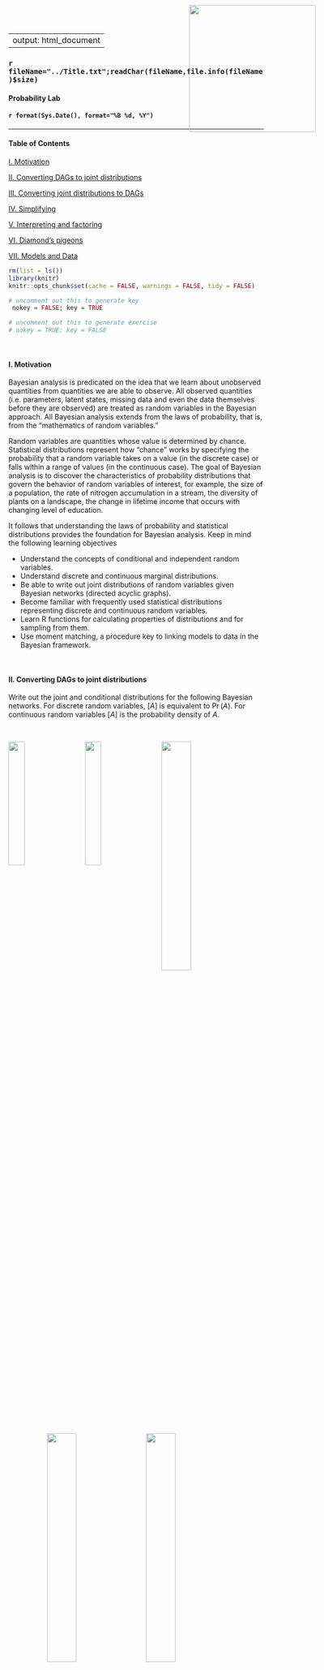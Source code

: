 <style>

/* uncomment out this to generate exercise */
/* .hider {display: none;}  */
/* .hider2 {display: inline;} */

/* uncomment out this to generate key */
 .hider {display: inline;} 
 .hider2 {display: none;} 

</style>

---
output: html_document
---

<img src="../Logo.png" style="position:absolute;top:10px;right:125px;width:250px;height=250px" />

### `r fileName="../Title.txt";readChar(fileName,file.info(fileName)$size)`
#### Probability Lab
#### `r format(Sys.Date(), format="%B %d, %Y")`

- - -

#### Table of Contents

[I. Motivation][]

[II. Converting DAGs to joint distributions][]

[III. Converting joint distributions to DAGs][]

[IV. Simplifying][]

[V. Interpreting and factoring][]

[VI. Diamond's pigeons][]

[VII. Models and Data][]

```r
rm(list = ls())
library(knitr)
knitr::opts_chunk$set(cache = FALSE, warnings = FALSE, tidy = FALSE)

# uncomment out this to generate key
 nokey = FALSE; key = TRUE

# uncomment out this to generate exercise
# nokey = TRUE; key = FALSE
```

<br>

#### I. Motivation

Bayesian analysis is predicated on the idea that we learn about unobserved quantities from quantities we are able to observe.  All observed quantities (i.e. parameters, latent states, missing data and even the data themselves before they are observed) are treated as random variables in the Bayesian approach.  All Bayesian analysis extends from the laws of probability, that is, from the "mathematics of random variables."

Random variables are quantities whose value is determined by chance.  Statistical distributions represent how "chance" works by specifying the probability that a random variable takes on a value (in the discrete case) or falls within a range of values (in the continuous case).  The goal of Bayesian analysis is to discover the characteristics of probability distributions that govern the behavior of random variables of interest, for example, the size of a population, the rate of nitrogen accumulation in a stream, the diversity of plants on a landscape, the change in lifetime income that occurs with changing level of education.

It follows that understanding the laws of probability and statistical distributions provides the foundation for Bayesian analysis. Keep in mind the following learning objectives

- Understand the concepts of conditional and independent random variables.
- Understand discrete and continuous marginal distributions.
- Be able to write out joint distributions of random variables given Bayesian networks (directed acyclic graphs).
- Become familiar with frequently used statistical distributions representing discrete and continuous random variables. 
- Learn R functions for calculating properties of distributions and for sampling from them.
- Use moment matching, a procedure key to linking models to data in the Bayesian framework.

<br>

#### II. Converting DAGs to joint distributions

Write out the joint and conditional distributions for the following Bayesian networks. For discrete random variables, $\big[A\big]$ is equivalent to $\Pr\big(A\big)$. For continuous random variables $\big[A\big]$ is the probability density of $A$.

<br>

<img src="DAG1.png" style="float: left; width: 25%; margin-right: 5%; margin-left: 0%; margin-bottom: 0.5em;">
<img src="DAG2.png" style="float: left; width: 25%; margin-right: 5%; margin-bottom: 0.5em;">
<img src="DAG3.png" style="float: left; width: 34%; margin-right: 5%; margin-bottom: 0.5em;">
<p style="clear: both;">

<br>

<img src="DAG4.png" style="float: left; width: 34%; margin-right: 5%; margin-left: 15%; margin-bottom: 0.5em;">
<img src="DAG5.png" style="float: left; width: 34%; margin-right: 5%; margin-bottom: 0.5em;">
<p style="clear: both;">

<div class="hider">
\begin{eqnarray}
& &\textrm{1.}\quad\big[a,b,c,d,e\big]  = 
\big[a \mid b,c\big]\big[b\mid d,e\big]\big[c\big]\big[d\big]\big[e\big] \\[1em]
& &\textrm{2.}\quad\big[y,\mu,\beta_1,\beta_2,\sigma^2_p,\sigma^2_o\big]  = \big[y\mid \mu,\sigma^2_o\big]\big[\mu\mid \sigma^2_p,\beta_1,\beta_2\big]\big[\sigma^2_p\big]\big[\beta_1\big]\big[\beta_2\big]\big[\sigma^2_o\big]\\[1em]
& &\textrm{3.}\quad\big[y,x,\mu,\phi_1,\phi_2,\sigma \big] = \big[y\mid x, z \big] \big[x \mid \mu, \sigma \big]\big[z \mid \phi_1,\phi_2\big]\big[\sigma\big]\big[\phi_1\big]\big[\phi_2\big]\big[\mu\big]\\[1em]
& &\textrm{4.}\quad\big[y_1,y_2,z,\theta_1,\theta_2,\gamma_1,\gamma_2,\gamma_3\big] = \big[y_1\mid\theta_1,z\big]\big[y_2\mid \theta_2,z\big]\big[z\mid\gamma_1,\gamma_2,\gamma_3\big]\big[\theta_1\big]\big[\theta_2\big]\big[\gamma_1\big]\big[\gamma_2\big]
\big[\gamma_3\big]\\[1em]
& &\textrm{5.}\quad\big[A,B,D,E,F,H\big] = \big[A \mid D,E\,\big]\big[D \mid H\big]\big[B \mid H,F\big]\big[E\big]\big[H\big]\big[F\big]
\end{eqnarray}
</div>

<br>

#### III. Converting joint distributions to DAGs

Draw Bayesian networks (DAGs) for the joint and conditional distributions below.

\begin{eqnarray}
& &\textrm{I.}\quad \Pr\big(A,B\big)  =  \Pr\big(A\mid B\big)\Pr\big(B\big)\\[1em]
& &\textrm{II.}\quad \Pr\big(A,B,C\big)  =  \Pr\big(A \mid B,C\big)\Pr\big(B\mid C\big)\Pr\big(C\big)\\[1em]
& &\textrm{III.}\quad \Pr\big(A,B,C,D\big)  =  \Pr\big(A \mid C\big)\Pr\big(B \mid C\big)\Pr\big(C \mid D\big)\Pr\big(D\big)\\[1em]
& &\textrm{IV.}\quad \Pr\big(A,B,C,D,E\big)  =  \Pr\big(A \mid C\big)\Pr\big(B\mid C\big)
 \Pr\big(C \mid D,E\big)\Pr\big(D\big)\Pr\big(E\big)\\[1em]
& &\textrm{V.}\quad \Pr\big(A,B,C,D\big)  =  \Pr\big(A \mid B,C,D\big)\Pr\big(B \mid C,D\big)\Pr\big(C \mid D\big),\Pr\big(D\big)\\[1em]
& &\textrm{VI.}\quad \Pr\big(A,B,C,D\big)  =  \Pr\big(A \mid B,C,D\big)\Pr\big(C \mid D\big)\Pr\big(B\big)\Pr\big(D\big)\\[1em]
\end{eqnarray}

<br>

<div class="hider">
<center>
![](DAGS.png)
</center>
</div>
  
<br>

#### IV. Simplifying

Simplify the expression below, given that $z_2$ and $z_3$ are independent random variables. 
$$ \Pr\big(z_1,z_2,z_3\big)=\Pr\big(z_1\mid z_2,z_3\big)\Pr\big(z_2 \mid z_3\big)\Pr\big(z_3\big)$$

<div class="hider">
simplifies to 
$$ \Pr\big(z_1,z_2,z_3\big)=\Pr(z_1\mid z_2,z_3\big)\Pr\big(z_2\big)\Pr\big(z_3\big)$$
because $\Pr\big(z_2\mid z_3\big) = \Pr\big(z_2\big)$ if $z_2$ and $z_3$ are independent.
</div>

<br>

#### V. Interpreting and factoring

The probability of a vector of observations $\mathbf{y}$ depends on a vector of true ecological states of interest, $\mathbf{z}$, and the parameters in a data model: $\boldsymbol{\theta}_{d}$ and $\sigma_{d}$. The probability of the true states $\mathbf{z}$ depends on the parameters in an ecological process model: $\boldsymbol{\theta}_{p}$ and $\sigma_{p}$. We know that $\boldsymbol{\theta}_{d}$, $\boldsymbol{\theta}_{p}$, $\sigma_{p}$, and $\sigma_{d}$ are all independent.  Write out a factored expression for the joint distribution, $\Pr\big(\mathbf{y},\mathbf{z},\boldsymbol{\theta}_{d},\boldsymbol{\theta}_{p}, \sigma_{p}, \sigma_{d}\big)$. Drawing a Bayesian network will help.

<div class="hider">
$$\Pr\big(\mathbf{y},\mathbf{z},\boldsymbol{\theta}_{d},\boldsymbol{\theta}_{p}, \sigma_{p}, \sigma_{d}\big) = 
\Pr\big(\mathbf{y} \mid \mathbf{z},\boldsymbol{\theta}_{d}, \sigma_{d} \big)\Pr\big(\mathbf{z} \mid \boldsymbol{\theta}_{p}, \sigma_{p}\big)
\Pr\big(\boldsymbol{\theta}_{d}\big)\Pr\big(\boldsymbol{\theta}_{p}\big) \Pr\big(\sigma_{d}\big) \Pr\big(\sigma_{p}\big)$$
<div style="width:500px; height=500px; margin:0 auto;">
<center>
![](dag6.png)
</center>
</div>
</div>

#### VI. Diamond's pigeons

The holy grail in Bayesian analysis is to discover the *marginal posterior distribution* of unobserved quantities (parameters, latent states, missing data, forecasts) from quantities we are able to observe (data).  It follows that we must understand what marginal distributions are.  The following is an example of a discrete case that also exercises your newly gained familiarity with the laws of probability.

Jared Diamond studied the distribution of fruit pigeons *Ptilinopus rivoli* and *P. solomonensis* on 32 islands in the Bismark archipelago northeast of New Guinea (Table 1). Define the event $R$ as an island being occupied by *P. rivoli*, and the event $S$ as an island being occupied by *P. solomonensis*. The complimentary events are that an island is not occupied by *P. solomonensis* $\big(S^c\big)$ and not occupied by *P. rivoli* $\big(R^c\big)$.

<br>

<center>
**Table 1**: Data on distribution of species of fruit pigeons on islands

Status  | Number of Islands
------------- | -------------
*P. rivoli* present, *P. solomonensis* absent | 9
*P. solomonensis* present, *P. rivoli* absent | 18
Both present | 2
Both absent | 3
Total | 32
</center>

<br>

1. Fill in Table 2 to estimate the *marginal* probabilities of presence and absence of the two species.  The cells show the joint probability of the events specified in the row and column.  The right column and the bottom row show the marginal probabilities.  

  a.  What is the sum of the marginal rows?
  b.  What is the sum of the marginal columns?
  c.  Why?  Note, when we marginalize over $R$ we are effectively eliminating $S$ and vice versa.

<div class="hider2">

<br>

<center>
**Table 2**: Estimates of marginal probabilities for island occupancy

Events  | $S$ | $S^c$ | Marginal
------------- | ------------- | ------------- | -------------
$R$ | $\Pr\big(S,R\big)=$ | $\Pr\big(S^c, R\big) =$ | $\Pr\big(R\big)=$
$R^c$ | $\Pr\big(S,R^c\big)=$ | $\Pr\big(S^c, R^c\big) =$ | $\Pr\big(R^c\big)=$
Marginal | $\Pr\big(S\big)=$ | $Pr\big(S^c\big)$ | $=$
</center>
</div>

<div class="hider">

<br>

<center>
**Table 2**: Estimates of marginal probabilities for island occupancy

Events  | $S$ | $S^c$ | Marginal
------------- | ------------- | ------------- | -------------
$R$ | $\Pr\big(S,R\big)=\frac{2}{32}$ | $\Pr\big(S^c, R\big) =\frac{9}{32}$ | $\Pr\big(R\big)=\frac{11}{32}$
$R^c$ | $\Pr\big(S,R^c\big)=\frac{18}{32}$ | $\Pr\big(S^c, R^c\big)=\frac{3}{32}$ | $\Pr\big(R^c\big)=\frac{21}{32}$
Marginal | $\Pr\big(S\big)=\frac{20}{32}$ | $Pr\big(S^c\big)=\frac{12}{32}$ | $=\frac{32}{32}$
</center>
</div>

<br>

2. Use the data in Table 1 and the probabilities in Table 2 to illustrate the rule for the union of two events, the probability that an island contains either species, $\Pr\big(R\cup S\big)$. 

<div class="hider">
\begin{eqnarray}
\Pr\big(R\cup S\big) & = & \Pr\big(R\big) + \Pr\big(S\big) - \Pr\big(S,R\big)\\[1em]
\Pr\big(R\big) & = &\frac{11}{32}\\[1em]
\Pr\big(S\big) & = &\frac{20}{32}\\[1em]
\Pr\big(R,S\big) & = &\frac{2}{32}\\[1em]
\Pr\big(R\cup S\big) & = & \frac{11+20-2}{32}  =  \frac{29}{32}\\[1em]
\end{eqnarray}
</div>

3. Use the marginal probabilities in Table 2 to calculate the probability that an island contains both species i.e., $\Pr\big(R,S\big)$, assuming that $R$ and $S$ are independent.  Compare the results from those calculations with the probability that both species occur on an island calculated directly from the data in Table 1. Interpret the results ecologically.  What is $\Pr\big(R\mid S\big)$? What is $\Pr\big(S\mid R\big)$.

<div class="hider">
If the probabilities are independent, then:
$$\Pr\big(R,S\big) = \Pr\big(R\big)\Pr\big(S\big) = \frac{20}{32}\frac{11}{32} = .215$$
</div>

4. Based on the data in Table 1, the probability that an island is occupied by both species is $\frac{2}{32}=.062$. Diamond interpreted this difference as evidence of niche separation resulting for interspecific competition, an interpretation that stimulated a decade of debate.  What are the conditional probabilities, $\Pr\big(R\mid S\big)$ and $\Pr\big(S \mid R\big)$?

<div class="hider">
\begin{eqnarray}
\Pr\big(R \mid S\big) &=& \cfrac{\Pr\big(R,S\big)}{\Pr\big(S\big)}=\cfrac{\frac{2}{32}}{\frac{20}{32}}=.10\\[2em]
\Pr\big(S \mid R\big) &=& \cfrac{\Pr\big(R,S\big)}{\Pr\big(R\big)}=\cfrac{\frac{2}{32}}{\frac{11}{32}}=.18\\[2em]
& & \\[1em]
\end{eqnarray}
</div>

<br>

#### VII. Models and Data

1. We commonly represent the following general framework for linking models to data:

$$\big[y_i \mid g\big(\mathbf\theta,x_i\big),\sigma^2\big],$$

which represents the probability of obtaining the observation $y_i$ given that our model predicts the mean of a distribution $g\big(\mathbf\theta,x_i\big)$ with variance $\sigma^2$.  Assume we have count data.  What distribution would be a logical choice to model these data?  Write out a model for the data.  

<div class="hider">
The Poisson is a logical choice. We predict the mean of the Poisson for each $x_i$, i.e. $\lambda_i = g\big(\mathbf\theta,x_i\big)$, which also controls the uncertainty because in the Poisson distribution the variance equals the mean.  A model for the data is 

$$ y_i \propto \textrm{Poisson}\big(g\big(\mathbf\theta,x_i\big)\big).$$
</div>

<br>

2. Choose the appropriate distribution for the types of data shown below and justify your decision.

* The mass of carbon in above ground biomass in square m plot.
* The number of seals on a haul-out beach in the gulf of AK.
* Presence or absence of an invasive species in forest patches.
* The probability that a white male will vote republican in a presidential election.
* The number of individuals in four mutually exclusive income categories.
* The number of diseased individuals in a sample of 100.
* The political party affiliation (democrat, republican, independent) of a voter. 

<div class="hider">

<br>

<center>
Random variable  | Distribution | Justification 
|------------------------------|-----------------|---------------------------------------------------------
The mass of carbon in above ground biomass in square m plot.| gamma or lognormal | Continuous and non-negative
The number of seals on a haul-out beach in the gulf of AK | Poisson or negative binomial | Counts
Presence or absence of an invasive species in forest patches | Bernoulli | zero or one
The probability that a white male will vote republican in a presidential election | Beta | zero to one
The number of individuals in four mutually exclusive income categories | multinomial | counts in more than two categories
The number of diseased individuals in a sample of 100 | binomial | counts in two categories, number of successes on a given number of trials.
The political party affiliation (democrat, republican, independent) of a voter. | multinomial | counts in more than two categories
</center>
</div>

<br>

3. Find the mean, variance, and 95% quantiles of 10000 random draws from a Poisson distribution with $\lambda=33.32$.

``` r
lambda <- 33.32
n <- 10000
y <- rpois(n, lambda)
mean(y)
var(y)
quantile (y, c(0.025, 0.975))
```

<br>

4. Simulate one observation of survey data with five categories on a likert scale, i.e. strongly disagree to strongly agree.  Assume a sample of 80 respondents and the following probabilities:

a.  Strongly disagree = 0.07
b.  Disagree = .13
c.  Neither agree nor disagree = .15
d.  Agree = .23
e.  Strongly agree = .42
    
``` r

prob <- c(.07,.13,.15,.23,.42)
size <- 80 
n <- 1 
rmultinom(n, size, prob)
```

<br>

5. The average above ground biomass in a 1 km^2^ of sagebrush grassland is 103.4 g/m^2^, with a standard deviation of 23.3. You clip a 1 m^2^ plot. Write out the model for the data.  What is the probability density of an observation of 94 assuming the data are normally distributed? What is the probability that your plot will contain between 90 and 110 gm of biomass? Is there a problem using normal distribution? 

<div class="hider">
$$y \sim \textrm{normal}(103.4, 23.3^{2})$$
</div>

``` r
x <- 94 
mean <- 103.4
sd <- 23.3
dnorm(x, mean, sd)

q <- c(110, 90) 
p.bound <- pnorm(q, mean = mean, sd = sd)
p.bound[1] - p.bound[2]
```

<div class="hider">
The normal distribution isn't an ideal choice because it extends below 0, which isn't possible for measurements of above ground biomass.
</div>

<br>

6. The prevalence of a disease in a population is the proportion of the population that is infected with the disease. Prevalence of chronic wasting disease in male mule deer on winter range near Fort Collins, CO is 12 percent. A sample of 24 male deer included 4 infected individuals. Write out a model for the data. What is the probability of obtaining these data conditional on the given prevalence (p=0.12)?

<div class="hider">
$$y_i \sim \textrm{binomial}(24, 0.12)$$
</div>

``` r
x <- 4 
size <- 24
p <- 0.12
dbinom(x, size, p)
```

<br>

7. Researchers know that the true proportion of related age-sex classifications for elk in Rocky Mountain National Park are: *Adult females* (p = 0.56), *Yearling males* (p = 0.06), *Bulls* (p = 0.16), and *Calves* (p = 0.22). What is the probability of obtaining the classification data conditional on the known sex-age population proportions given the following counts?

a.  Adult females (count = 65)
b.  Yearling males (count = 4)
c.  Bulls (count = 25)
d.  Calves (count = 26)

``` r
p <- c(0.56, 0.06, 0.16, 0.22)
y <- c(65, 4, 25, 26)

dmultinom(x = y, prob = p)
```

<br>

8. Nitrogen fixation by free-living bacteria occurs at a rate of 1.9 g/N/ha/yr with a standard deviation ($\sigma$) of 1.4. What is the lowest fixation rate that exceeds 2.5% of the distribution?  Use a normal distribution for this problem, but discuss why this might not be a good choice. 

``` r
mu <- 1.9
sigma <- 1.4
p <- 0.025
qnorm(p, mu, sigma)
```

<div class="hider">
The normal distribution isn't an ideal choice because it extends below 0, which isn't possible for measurements of nitrogen fixation.
</div>

<br>

9. You assumed a normal distribution for the earlier above ground biomass problem. Redo the problem with a more appropriate distribution (hint: moment matching required).

<div class="hider">
$$y_i \sim \textrm{gamma}\Big(\cfrac{\mu^2}{\sigma^2},\cfrac{\mu}{\sigma^2}\Big)$$
</div>

``` r
mu <- 103.4
sd <- 23.2
shape <- mu**2/sd**2
rate <- mu/sd**2
x <- 94
dgamma(x, shape, rate)

q <- c(110, 90)
p.bound <- pgamma(q, shape, rate)
p.bound[1] - p.bound[2]
```

<br>

When we mention *support* we are referring to the range where all probability or probability density values of the random variable being studied are defined as greater than zero.  In the case of the lognormal distribution, which is particularly useful in ecology, its support is continuous and strictly positive.  Moreover, it is often useful because it is asymmetric, allowing for values that are extreme in the positive direction.  Finally, it is useful for representing products of random variables.  The central limit theorem would predict that the distribution of sums of random variables will be normal, no matter how each is individually distributed. Analogously, products of random variables will be lognormally distributed.

If a random variable is lognormally distributed then the log of that random variable is normally distributed (conversely, if you exponentiate a normal random variable it generates a lognormal random variable).  The first parameter of the lognormal distribution is the mean of the random variable on the log scale and the second parameter is the variance (or sometimes the standard deviation) of the random variable on the log scale. 

\begin{eqnarray}
z \sim  \textrm{lognormal}\big(\alpha,\beta\big)\\[1em]
\textrm{median}\big(z\big) = e^{\alpha}\\[1em]
\textrm{log}\big(\textrm{median}\big(z\big)\big) = \alpha
\end{eqnarray}

<br>

10. Simulate 10,000 data points from a normal distribution with mean 0 and standard deviation 1 and another 10,000 data points from a log normal distribution with mean 0 and standard deviation 1.  Display side-by-side histograms scaled to the density.  Overlay the probability density function.  Find the mean, the median, and the variance of in each case (hint: use moment matching for the lognormal case). Check your estimates empirically with the simulated data. Repeat with different means and standard deviations of your choice.

``` r
par(mfrow=c(1,2))

mean <- 0
sd <- 1
y <- rnorm (10000, mean = mean, sd = sd)
hist(y, breaks = 50, prob = TRUE) 
x  <- seq(-4, 4, .01)
z <- dnorm(x, mean = mean, sd = sd)
lines(x, z, col = "red", lwd = 2)

log.y <- rlnorm(10000, meanlog = mean, sdlog = sd)
hist(log.y, ylim=c(0, .7), breaks = 250, prob = TRUE) 
log.x <- seq(0, 50, .01)
z <- dlnorm(log.x, meanlog = mean, sdlog = sd)
lines(log.x, z, col = "red", lwd = 2)
```

``` r
median(y)
mean(y)
var(y)

median <- exp(mean)
(mean.log.y <- exp(mean + sd^2/2))
mean(log.y)
(var.log.y <- (exp(sd^2) - 1) * exp(2*mean + sd^2))
var(log.y)
```

<br>

11. Existing literature shows that the proportion of habitat patches containing at least one rare plant individual is $\phi=0.04$ with a standard deviation ($\sigma$) of 0.01. 

a. Write out a model predicting the proportion of occupied habitat patches, $y_i$, conditional on $\phi$ and $\sigma$.  

<div class="hider">
$$
\begin{align}
\phi&=0.04 \\
\sigma&=0.01\\
\alpha &=\frac{(\phi^2 - \phi^3 - \phi\sigma^2)}{\sigma^2}\\
\beta &=\frac{(\phi - 2\phi^2 + \phi^3 - \sigma^2 + \phi\sigma^2)}{\sigma^2}\\
y_i &\propto \operatorname{beta}(\alpha,\beta)
\end{align}
$$
</div>

- Plot the probability distribution of $\phi$.  
    
<div class="hider">
```r

shape_from_stats <- function(mu , sigma){
          a <-(mu^2-mu^3-mu*sigma^2)/sigma^2
          b <- (mu-2*mu^2+mu^3-sigma^2+mu*sigma^2)/sigma^2
         shape_ps <- c(a,b)
         return(shape_ps)
}

phi <- 0.04
sd <- 0.01
n <- 50

# calc prior parameters
b <- shape_from_stats(mu=phi, sigma=sd)
x <- seq(0,.2,.001)
y <- dbeta(x,b[1],b[2])
plot(x,y,type='l', 
     ylab = expression(paste("P(",phi,")")), 
     xlab = expression(phi),
     xlim = c(0,0.1))
         
```
</div>
    
- If you visited 50 patches, what is the probability that the first 5 would be occupied, conditional on the stated hypothesis ($\phi=0.04$)? Plot the probability of the data.

<div class="hider">
$$
\begin{align}
\Pr(y_i=5|\phi,n=50) &= \operatorname{binomial}(y_i=5|\phi=0.04,n=50)\\
&=\binom{50}{5}0.04^5(1-0.04)^{50-5}\\
\end{align}
$$
```r

#probability of 5 occupied
x <- 5
phi <- 0.04
n <- 50

dbinom(x=x,p=phi,size=n)

#plot the propability of the data
x <- seq(0,10)
y <- dbinom(x=x,p=phi,size=n)
plot(x,y,typ='h',
     ylab=expression(paste("P(y|",phi,")"),),
     xlab=expression(y))

```
</div>

- What is the probability that at least 5 are occupied, conditional on the stated hypothesis ($\phi=0.04$)?  

<div class="hider">
$$
\begin{align}
\Pr(y_i\geq5|\phi,n=50) &= \operatorname{binomial}(y_i\geq5|\phi=0.04,n=50)\\
&=\Sigma_{{y_i}\in(1,2...5)}\binom{50}{5}0.04^{y_i}(1-0.04)^{50-y_i}\\
\end{align}
$$
```r

#prob at least 5 occupied
q <- 4
phi <- 0.04
n <- 50
1-pbinom(q=q,p=phi,size=n)
x <- seq(0,10)
y <- pbinom(q=x,p=phi,size=n)
plot(x,y,
     ylab=expression(paste("P(",Y<=y,"|",phi,")")),
     xlab=expression(y))

```
</div>

- Simulate data for 75 patches (empty patch = 1, occupied patch = 0).
    
<div class="hider">
$$
\begin{align}
y_i &\propto \operatorname{binomial}(\phi,1)\text{, which is the same as}\\
y_i &\propto \operatorname{Bernoulli}(\phi)
\end{align}
$$
```r

#simulate 0-1 data, which is equivalent to Bernoulli since size=1
n <- 75
size <- 1
phi <- 0.04

y.sim <- rbinom(n=n,size=size,prob=phi)
y.sim
```
</div>

12. The Poisson distribution is often used for count data, despite the fact that one must assume that the mean and variance are equal. The negative binomial distribution is a more robust alternative, allowing the variance to differ from the mean. There are two parameterizations for the negative binomial.  The first is more frequently used by ecologists and the second is more often implemented in coding environments (i.e. JAGS). 

$$
\begin{align}
[z|\lambda,\kappa] = \frac{\Gamma(z + \kappa)}{\Gamma(\kappa)z!}\Big(\frac{\kappa}{\kappa+\lambda}\Big)^\kappa\Big(\frac{\lambda}{\kappa+\lambda}\Big)^z \\
\end{align}
$$

where $z$ is a discrete random variable, $\lambda$ is the mean of the distribution and $\kappa$ is the *dispersion parameter*.

$$
\begin{align}
[z|\kappa,\phi] &= \frac{\Gamma(z+\kappa)}{\Gamma(\kappa)z!}\phi^\kappa(1-\phi)^z
\end{align}
$$

where $z$ is the random variable representing the number of failures that occur in a sequence of Bernoulli trials before a target number successes, $\kappa$, are obtained. The parameter $\phi$ is the probability of success on a given trial. 

- Simulate 10000 observations from a negative binomial distribution with mean 100 and variance 400 using the first parameterization that has a mean and a dispersion parameter (remember to moment match).

<div class="hider">
```r
## r (kappa) is dispersion called "size" in R
n <- 10000
lambda <- 100
sigma <- sqrt(400)
r <- lambda^2/(sigma^2-lambda)
z <- rnbinom(n,mu=lambda,size=r)
mean(z)
sd(z)
```
</div>

- Do the same simulation using the probability using the other parameterization. Note that $\phi=\kappa/(\lambda+\kappa)$

<div class="hider">
```r
## Parameterized for JAGS using probabilty parameter
n <- 10000
lambda <- 100
sigma <- sqrt(400)
r <- lambda^2/(sigma^2-lambda)
z2 <- rnbinom(n,prob=r/(r+lambda),size=r)
mean(z2)
sd(z2)

# Alternatively
lambda <- 100
r <- lambda^2/(sigma^2-lambda)
sigma <- sqrt(lambda + lambda^2/r)
z <- rnbinom(n, mu=lambda, size=r)
```
</div>

- Plot side-by-side histograms of the simulated data (Note: R's hist() function isn't well suited for discrete data. Hint: see count() in the plyr package.

<div class="hider">
```r
## Parameterized for JAGS using probabilty parameter
n <- 10000
lambda <- 100
sigma <- sqrt(400)
r <- lambda^2/(sigma^2-lambda)

z <- rnbinom(n,mu=lambda,size=r) #first parameterization
z2 <- rnbinom(n,prob=r/(r+lambda),size=r) #second parameterization

par(mfrow=c(1,2))
hist(z)
hist(z2)

library(plyr)
y <- count(z)
dens <- y$freq/n
y <- cbind(y,dens)
plot(y$x,y$dens, type="h", 
     ylab="Density",
     xlab="Value of z",
     main=paste("n=",n))
y <- count(z2)
dens <- y$freq/n
y <- cbind(y,dens)
plot(y$x,y$dens, type="h", 
     ylab="Density",
     xlab="Value of z",
     main=paste("n=",n))
```
</div>

13. You are modeling the relationship between plant growth rate and soil water. Over the range of soil water from 0.01 to 0.2 gm water/gm soil. There is a linear relationship between growth rate and soil water, $\mu_i = \beta_0 + \beta_1x_i$ with $\beta_0 = 0.01$ and $\beta_1 = 0.09$. Write out the model for the data. Simulate a dataset with 20 observations assuming that the $x$ values vary randomly between 0.01 and 0.2 and the standard deviation on the prediction is 0.03.  You must choose a distribution that assures that a of the simulated data are positive. Plot the data and overlay the generating model.

<div class="hider">
$$
\begin{align}
\mu_i &= \beta_0 + \beta_1x_1\\
\alpha_i &= \frac{\mu_i^2}{\sigma^2}\\
\beta_i &= \frac{\mu_i}{\sigma^2}\\
y_i &\propto \operatorname{gamma}(\alpha_i,\beta_i)
\end{align}
$$
```r
x <- runif(20,0.01,0.2)
mu <- 0.01 + 0.9*x
sigma <- 0.03
alpha <- mu^2/sigma^2
beta <- mu/sigma^2
y <- rgamma(length(mu), alpha, beta)
plot(x,y,
     xlab="Soil Moisture",
     ylab="Growth Rate")
lines(x,mu)

```
</div>


    
